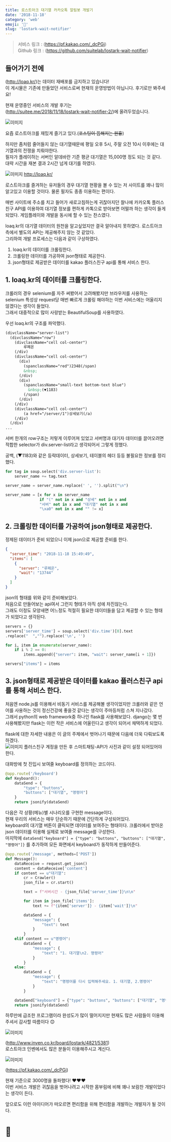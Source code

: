 ```yaml
---
title: 로스트아크 대기열 카카오톡 알림봇 개발기
date: '2018-11-18'
category: 'web'
emoji: '🐳'
slug: 'lostark-wait-notifier'
---
```


> 서비스 링크 : (https://pf.kakao.com/_dcPGj)  
> Github 링크 : (https://github.com/suitelab/lostark-wait-notifier)

## 들어가기 전에
(http://loaq.kr/)는 데이터 재배포를 금지하고 있습니다!  
이 게시물은 기존에 만들었던 서비스로써 현재의 운영방법이 아닙니다. 후기로만 봐주세요!

현재 운영중인 서비스의 개발 후기는  
(http://suitee.me/2018/11/18/lostark-wait-notifier-2/)에 올려두었습니다.

![이미지](loa1.png)

요즘 로스트아크를 재밌게 즐기고 있다.(~~포스팅이 뜸해지는 원흉~~)  

하지만 좀처럼 줄어들지 않는 대기열때문에 평일 오후 5시, 주말 오전 10시 이후에는 대기열과의 전쟁을 치뤄야한다.  
필자가 플레이하는 서버인 알데바란 기준 평균 대기열은 15,000명 정도 되는 것 같다. 대략 시간을 재본 결과 2시간 넘게 대기를 하였다.  

![이미지](loaq.png)
http://loaq.kr/

로스트아크를 즐겨하는 유저들의 경우 대기열 현황을 볼 수 있는 저 사이트를 꽤나 많이 알고있고 이용할 것이다. 물론 필자도 종종 이용하는 편이다.

매번 사이트에 주소를 치고 들어가 새로고침하는게 귀찮아지던 찰나에 카카오톡 플러스친구 API를 이용하여 대기열 정보를 편하게 카톡으로 받아보면 어떨까 하는 생각이 들게 되었다. 게임플레이와 개발을 동시에 할 수 있는 찬스였다.

loaq.kr의 대기열 데이터의 원천을 알고싶었지만 결국 알아내지 못하였다. 로스트아크 측에서 별도의 API는 제공해주지 않는 것 같았다.  
그리하여 개발 프로세스는 다음과 같이 구상하였다.

1. loaq.kr의 데이터를 크롤링한다.
2. 크롤링한 데이터를 가공하여 json형태로 제공한다.
3. json형태로 제공받은 데이터를 kakao 플러스친구 api를 통해 서비스 한다.

## 1. loaq.kr의 데이터를 크롤링한다.
크롤러의 경우 selenium를 자주 써봤어서 고려해봤지만 브라우저를 사용하는 selenium 특성상 request당 매번 빠르게 크롤링 해야하는 이번 서비스에는 어울리지 않겠다는 생각이 들었다.  
그래서 대중적으로 많이 사랑받는 BeautifulSoup를 사용하였다.

우선 loaq.kr의 구조를 파악했다.

```html
(divclassName="server-list")
  (divclassName="row")
    (divclassName="cell col-center")
        루페온
    (/div)
    (divclassName="cell col-center")
      (div)
        (spanclassName="red")2348(/span)
        &nbsp;
      (/div)
      (div)
        (spanclassName="small-text bottom-text blue")
          &nbsp;(▼1183)
        (/span)
      (/div)
    (/div)
    (divclassName="cell col-center")
        (a href="/server/1")상세보기(/a)  
    (/div)
  (/div)
...
```
서버 한개의 row구조는 저렇게 이루어져 있었고 서버명과 대기자 데이터를 끌어오려면 적합한 selector가 div.server-list라고 생각되어서 그렇게 정했다.

공백, (▼1183)와 같은 등락데이터, 상세보기, 테이블의 헤더 등등 불필요한 정보를 정리했다.

```py
for tag in soup.select('div.server-list'):
    server_name += tag.text

server_name = server_name.replace(' ', '').split("\n")

server_name = [x for x in server_name
               if "(" not in x and "상세" not in x and
               "서버" not in x and "대기열" not in x and
               "\xa0" not in x and "" != x]
```

## 2. 크롤링한 데이터를 가공하여 json형태로 제공한다.
정제된 데이터가 준비 되었으니 이제 json으로 제공할 준비를 한다.
```json
{
  "server_time": "2018-11-18 15:49:49",
  "items": [
    {
      "server": "루페온",
      "wait": "13744"
    }
  ]
}
```
json의 형태를 위와 같이 준비해보았다.  
처음으로 만들어보는 api여서 그런지 형태가 아직 성에 차진않는다.  
그래도 이정도 모양새면 어느정도 적절히 필요한 데이터들을 담고 제공할 수 있는 형태가 되었다고 생각된다.

```py
servers = {}
servers['server_time'] = soup.select('div.time')[0].text
.replace("  ","").replace('\n', '')

for i, item in enumerate(server_name):
    if i % 2 == 0:
        items.append({"server": item, "wait": server_name[i + 1]})

servers["items"] = items
```

## 3. json형태로 제공받은 데이터를 kakao 플러스친구 api를 통해 서비스 한다.

처음엔 node.js를 이용해서 비동기 서비스를 제공해볼 생각이었지만 크롤러와 같은 언어를 사용하는 것이 정신건강에 좋을것 같다는 생각이 주마등처럼 스쳐 지나갔다.  
그래서 python의 web framework중 하나인 flask를 사용해보았다.
django는 몇 번 사용해봤지만 flask는 이런 작은 서비스에 어울린다고 생각이 되어서 채택하게 되었다.  

flask에 대한 자세한 내용은 이 글의 주제에서 벗어나기 때문에 다음에 더욱 다뤄보도록 하겠다.  
![이미지](plus_1.png)
플러스친구 계정을 만든 후 스마트채팅-API가 사진과 같이 설정 되어있어야한다.

대화방에 첫 진입시 보여줄 keyboard를 정의하는 코드이다.
```py
@app.route('/keyboard')
def Keyboard():
    dataSend = {
        "type": "buttons",
        "buttons": ["대기열", "명령어"]
    }
    return jsonify(dataSend)
```

다음은 각 상황(메뉴)별 시나리오를 구현한 message이다.  
현재 우리의 서비스는 매우 단순하기 때문에 간단하게 구성되어있다.  
keyboard의 대기열 버튼이 클릭되면 데이터를 보여주는 형태이다. 크롤러에서 받아온 json 데이터를 이용해 실제로 보여줄 message를 구성한다.  
마지막에 `dataSend["keyboard"] = {"type": "buttons", "buttons": ["대기열", "명령어"]}` 를 추가하여 모든 화면에서 keyboard가 동작하게 만들어준다.

```py
@app.route('/message', methods=['POST'])
def Message():
    dataReceive = request.get_json()
    content = dataReceive['content']
    if content == u"대기열":
        cr = Crawler()
        json_file = cr.start()

        text = f"서버시간 - {json_file['server_time']}\n\n"

        for item in json_file['items']:
            text += f"{item['server']} - {item['wait']}\n"

        dataSend = {
            "message": {
                "text": text
            }
        }
    elif content == u"명령어":
        dataSend = {
            "message": {
                "text": "1. 대기열\n2. 명령어"
            }
        }
    else:
        dataSend = {
            "message": {
                "text": "명령어를 다시 입력해주세요. 1. 대기열, 2.명령어"
            }
        }

    dataSend["keyboard"] = {"type": "buttons", "buttons": ["대기열", "명령어"]}
    return jsonify(dataSend)
```

하루만에 급조한 프로그램이라 완성도가 많이 떨어지지만 현재도 많은 사람들이 이용해주셔서 감사할 따름이다 😊

![이미지](loa2.png)

(http://www.inven.co.kr/board/lostark/4821/5381)  
로스트아크 인벤에서도 많은 분들이 이용해주시고 계신다.

![이미지](plus_2.png)

(https://pf.kakao.com/_dcPGj)

현재 기준으로 3000명을 돌파했다! ❤️❤️❤️  
이번 서비스 개발은 귀찮음을 벗어나려고 시작한 몸부림에 비해 꽤나 보람찬 개발이었다는 생각이 든다.

앞으로도 이런 아이디어가 떠오르면 편리함을 위해 편리함을 개발하는 개발자가 될 것이다.

# 🛴
